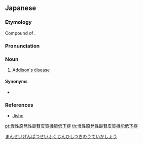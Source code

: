 ==Japanese==
{{ja-kanjitab|まん|せい|げん|はつ|k4=ぱつ|せい|ふく|じん|ひ|しつ|き|のう|てい|か|しょう|yomi=o}}
{{wikipedia|lang=ja}}
{{wikipedia|Addison's disease}}

===Etymology===
Compound of {{compound|lang=ja|sort=まんせいげんぱつせいふくじんひしつきのうていかしょう|慢性|tr1=mansei|t1=chronic|原発性|tr2=genpatsusei|t2=protopathic, primary|副腎皮質|tr3=fukujin hishitsu|t3=adrenal cortex|機能|tr4=kinō|t4=function|低下|tr5=teika|t5=decline|症|tr6=shō|t6=syndrome}}.

===Pronunciation===
{{ja-pron|yomi=on|まんせい げんぱつせい ふくじん ひしつ きのう ていか しょう}}

===Noun===
{{ja-noun|まんせい げんぱつせい ふくじん ひしつ きのう ていか しょう}}

# [[Addison's disease]]

====Synonyms====
* {{ja-r|アジソン病|^アジソン-びょう}}

===References===
* [http://jisho.org/search/%E6%85%A2%E6%80%A7%E5%8E%9F%E7%99%BA%E6%80%A7%E5%89%AF%E8%85%8E%E7%9A%AE%E8%B3%AA%E6%A9%9F%E8%83%BD%E4%BD%8E%E4%B8%8B%E7%97%87 Jisho]

[[Category:ja:Diseases|まんせいげんぱつせいふくじんひしつきのうていかしょう]]

[[pt:慢性原発性副腎皮質機能低下症]]
[[th:慢性原発性副腎皮質機能低下症]]